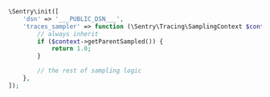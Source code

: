 <SignInNote />

```php
\Sentry\init([
    'dsn' => '___PUBLIC_DSN___',
    'traces_sampler' => function (\Sentry\Tracing\SamplingContext $context): float {
        // always inherit
        if ($context->getParentSampled()) {
            return 1.0;
        }

        // the rest of sampling logic
    },
]);
```
